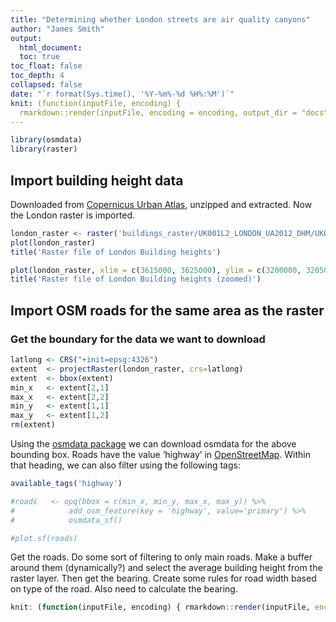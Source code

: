 ```yaml
---
title: "Determining whether London streets are air quality canyons"
author: "James Smith"
output:
  html_document:
  toc: true
toc_float: false
toc_depth: 4
collapsed: false
date: "`r format(Sys.time(), '%Y-%m%-%d %H%:%M')`"
knit: (function(inputFile, encoding) {
  rmarkdown::render(inputFile, encoding = encoding, output_dir = "docs") }) 
---
```


```r
library(osmdata)
library(raster)
```


## Import building height data
Downloaded from [Copernicus Urban Atlas](https://land.copernicus.eu/local/urban-atlas/building-height-2012?tab=mapview), unzipped and extracted. Now the London raster is imported.

```r

london_raster <- raster('buildings_raster/UK001L2_LONDON_UA2012_DHM/UK001L2_LONdON_UA2012_DHM.tif')
plot(london_raster)
title('Raster file of London Building heights')

plot(london_raster, xlim = c(3615000, 3625000), ylim = c(3200000, 3205000))
title('Raster file of London Building heights (zoomed)')

```

## Import OSM roads for the same area as the raster

### Get the boundary for the data we want to download
```r

latlong <- CRS("+init=epsg:4326")
extent  <- projectRaster(london_raster, crs=latlong)
extent  <- bbox(extent)
min_x   <- extent[2,1]
max_x   <- extent[2,2]
min_y   <- extent[1,1]
max_y   <- extent[1,2]
rm(extent)
```

Using the [osmdata package](https://cran.r-project.org/web/packages/osmdata/osmdata.pdf) we can download osmdata for the above bounding box. Roads have the value 'highway' in [OpenStreetMap](https://en.wikipedia.org/wiki/OpenStreetMap). Within that heading, we can also filter using the following tags:

```r
available_tags('highway')
```

```r
#roads   <- opq(bbox = c(min_x, min_y, max_x, max_y)) %>% 
#            add_osm_feature(key = 'highway', value='primary') %>%
#            osmdata_sf()

#plot.sf(roads)
```

Get the roads. Do some sort of filtering to only main roads. Make a buffer around them (dynamically?) and select the average building height from the raster layer. Then get the bearing. Create some rules for road width based on type of the road. Also need to calculate the bearing.

```r
knit: (function(inputFile, encoding) { rmarkdown::render(inputFile, encoding = encoding, output_file = file.path(dirname(inputFile), 'test.html')) })
```